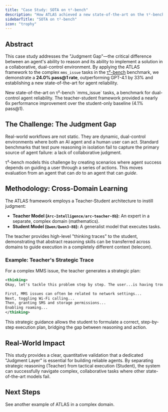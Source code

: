```yaml
---
title: "Case Study: SOTA on τ²-bench"
description: "How ATLAS achieved a new state-of-the-art on the τ²-bench benchmark by applying cross-domain learning to solve complex, dual-control agent tasks."
sidebarTitle: "SOTA on τ²-bench"
icon: "trophy"
---
```


## Abstract

This case study addresses the "Judgment Gap"—the critical difference between an agent's ability to reason and its ability to implement a solution in a collaborative, dual-control environment. By applying the ATLAS framework to the complex `mms_issue` tasks in the [τ²-bench](https://sierra.ai/resources/research/tau-squared-bench) benchmark, we demonstrate a **24.0% pass@1 rate**, outperforming GPT-4.1 by 33% and establishing a new state-of-the-art for agent reliability.

<CardGroup cols="2">
    <Card title="24.0% Pass@1 Rate" icon="chart-line">
        New state-of-the-art on τ²-bench `mms_issue` tasks, a benchmark for dual-control agent reliability.
    </Card>
    <Card title="6x Performance Lift" icon="arrow-up-circle">
        The teacher-student framework provided a nearly 6x performance improvement over the student-only baseline (4.1% pass@1).
    </Card>
</CardGroup>

## The Challenge: The Judgment Gap

Real-world workflows are not static. They are dynamic, dual-control environments where both an AI agent and a human user can act. Standard benchmarks that test pure reasoning in isolation fail to capture the primary source of agent failure: a lack of collaborative judgment.

τ²-bench models this challenge by creating scenarios where agent success depends on guiding a user through a series of actions. This moves evaluation from an agent that can *do* to an agent that can *guide*.

## Methodology: Cross-Domain Learning

The ATLAS framework employs a Teacher-Student architecture to instill judgment:

-   **Teacher Model (`Arc-Intelligence/arc-teacher-8b`):** An expert in a separate, complex domain (mathematics).
-   **Student Model (`Qwen/Qwen3-8B`):** A generalist model that executes tasks.

The teacher provides high-level "thinking traces" to the student, demonstrating that abstract reasoning skills can be transferred across domains to guide execution in a completely different context (telecom).

### Example: Teacher's Strategic Trace

For a complex MMS issue, the teacher generates a strategic plan:

```xml
<thinking>  
Okay, let's tackle this problem step by step. The user...is having trouble sending MMS messages...while he's in France... The required actions are a mix of network settings, app permissions, data refueling, SIM card, roaming, and toggling...

First, MMS issues can often be related to network settings...
Next, toggling Wi-Fi calling...
Then, granting SMS and storage permissions...
Enabling roaming...
</thinking>
```

This strategic guidance allows the student to formulate a correct, step-by-step execution plan, bridging the gap between reasoning and action.

## Real-World Impact

This study provides a clear, quantitative validation that a dedicated "Judgment Layer" is essential for building reliable agents. By separating strategic reasoning (Teacher) from tactical execution (Student), the system can successfully navigate complex, collaborative tasks where other state-of-the-art models fail.

## Next Steps

<Card title="SRE Case Study" icon="magnifying-glass" href="/examples/sre-root-cause-analysis">
    See another example of ATLAS in a complex domain.
</Card>
